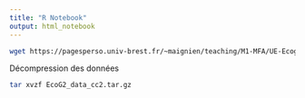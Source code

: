 ```yaml
---
title: "R Notebook"
output: html_notebook
---
```


```bash
wget https://pagesperso.univ-brest.fr/~maignien/teaching/M1-MFA/UE-Ecogenomique2/EcoG2_data_cc2.tar.gz
```

Décompression des données
```bash
tar xvzf EcoG2_data_cc2.tar.gz
```

